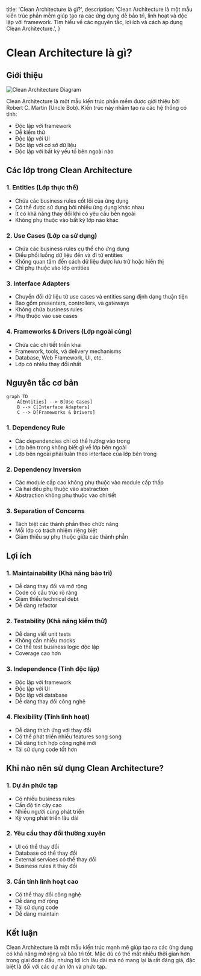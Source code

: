   title: 'Clean Architecture là gì?',
  description: 'Clean Architecture là một mẫu kiến trúc phần mềm giúp tạo ra các ứng dụng dễ bảo trì, linh hoạt và độc lập với framework. Tìm hiểu về các nguyên tắc, lợi ích và cách áp dụng Clean Architecture.',
}

# Clean Architecture là gì?

## Giới thiệu

![Clean Architecture Diagram](/static/the-clean-architecture.png)

Clean Architecture là một mẫu kiến trúc phần mềm được giới thiệu bởi Robert C. Martin (Uncle Bob). Kiến trúc này nhằm tạo ra các hệ thống có tính:
- Độc lập với framework
- Dễ kiểm thử
- Độc lập với UI
- Độc lập với cơ sở dữ liệu
- Độc lập với bất kỳ yếu tố bên ngoài nào

## Các lớp trong Clean Architecture

### 1. Entities (Lớp thực thể)
- Chứa các business rules cốt lõi của ứng dụng
- Có thể được sử dụng bởi nhiều ứng dụng khác nhau
- Ít có khả năng thay đổi khi có yêu cầu bên ngoài
- Không phụ thuộc vào bất kỳ lớp nào khác

### 2. Use Cases (Lớp ca sử dụng)
- Chứa các business rules cụ thể cho ứng dụng
- Điều phối luồng dữ liệu đến và đi từ entities
- Không quan tâm đến cách dữ liệu được lưu trữ hoặc hiển thị
- Chỉ phụ thuộc vào lớp entities

### 3. Interface Adapters
- Chuyển đổi dữ liệu từ use cases và entities sang định dạng thuận tiện
- Bao gồm presenters, controllers, và gateways
- Không chứa business rules
- Phụ thuộc vào use cases

### 4. Frameworks & Drivers (Lớp ngoài cùng)
- Chứa các chi tiết triển khai
- Framework, tools, và delivery mechanisms
- Database, Web Framework, UI, etc.
- Lớp có nhiều thay đổi nhất

## Nguyên tắc cơ bản

```mermaid
graph TD
    A[Entities] --> B[Use Cases]
    B --> C[Interface Adapters]
    C --> D[Frameworks & Drivers]
```

### 1. Dependency Rule
- Các dependencies chỉ có thể hướng vào trong
- Lớp bên trong không biết gì về lớp bên ngoài
- Lớp bên ngoài phải tuân theo interface của lớp bên trong

### 2. Dependency Inversion
- Các module cấp cao không phụ thuộc vào module cấp thấp
- Cả hai đều phụ thuộc vào abstraction
- Abstraction không phụ thuộc vào chi tiết

### 3. Separation of Concerns
- Tách biệt các thành phần theo chức năng
- Mỗi lớp có trách nhiệm riêng biệt
- Giảm thiểu sự phụ thuộc giữa các thành phần

## Lợi ích

### 1. Maintainability (Khả năng bảo trì)
- Dễ dàng thay đổi và mở rộng
- Code có cấu trúc rõ ràng
- Giảm thiểu technical debt
- Dễ dàng refactor

### 2. Testability (Khả năng kiểm thử)
- Dễ dàng viết unit tests
- Không cần nhiều mocks
- Có thể test business logic độc lập
- Coverage cao hơn

### 3. Independence (Tính độc lập)
- Độc lập với framework
- Độc lập với UI
- Độc lập với database
- Dễ dàng thay đổi công nghệ

### 4. Flexibility (Tính linh hoạt)
- Dễ dàng thích ứng với thay đổi
- Có thể phát triển nhiều features song song
- Dễ dàng tích hợp công nghệ mới
- Tái sử dụng code tốt hơn

## Khi nào nên sử dụng Clean Architecture?

### 1. Dự án phức tạp
- Có nhiều business rules
- Cần độ tin cậy cao
- Nhiều người cùng phát triển
- Kỳ vọng phát triển lâu dài

### 2. Yêu cầu thay đổi thường xuyên
- UI có thể thay đổi
- Database có thể thay đổi
- External services có thể thay đổi
- Business rules ít thay đổi

### 3. Cần tính linh hoạt cao
- Có thể thay đổi công nghệ
- Dễ dàng mở rộng
- Tái sử dụng code
- Dễ dàng maintain

## Kết luận

Clean Architecture là một mẫu kiến trúc mạnh mẽ giúp tạo ra các ứng dụng có khả năng mở rộng và bảo trì tốt. Mặc dù có thể mất nhiều thời gian hơn trong giai đoạn đầu, nhưng lợi ích lâu dài mà nó mang lại là rất đáng giá, đặc biệt là đối với các dự án lớn và phức tạp. 